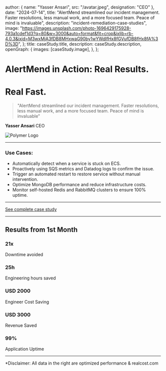 
  author: { name: "Yasser Ansari", src: "/avatar.jpeg", designation: "CEO" },
  date: "2024-07-14",
  title: "AlertMend streamlined our incident management. Faster resolutions, less manual work, and a more focused team. Peace of mind is invaluable",
  description: "incident-remediation-case-studies",
  image:
    "https://images.unsplash.com/photo-1696429175928-793a1cdef1d3?q=80&w=3000&auto=format&fit=crop&ixlib=rb-4.0.3&ixid=M3wxMjA3fDB8MHxwaG90by1wYWdlfHx8fGVufDB8fHx8fA%3D%3D",
};
  title: caseStudy.title,
  description: caseStudy.description,
  openGraph: {
    images: [caseStudy.image],
  },
};


# AlertMend in Action: Real Results.
# Real Fast.

> "AlertMend streamlined our incident management. Faster resolutions, less manual work, and a more focused team. Peace of mind is invaluable"

**Yasser Ansari**
CEO

![Polymer Logo](/img/polymer-logo.png)

---

### Use Cases:

* Automatically detect when a service is stuck on ECS.
* Proactively using SQS metrics and Datadog logs to confirm the issue.
* Trigger an automated restart to restore service without manual intervention.
* Optimize MongoDB performance and reduce infrastructure costs.
* Monitor self-hosted Redis and RabbitMQ clusters to ensure 100% uptime.

---

[See complete case study](#)

---

## Results from 1st Month

### 21x
Downtime avoided

### 25h
Engineering hours saved

### USD 2000
Engineer Cost Saving

### USD 3000
Revenue Saved

### 99%
Application Uptime

---

*Disclaimer: All data in the right are optimized performance & realcost.com